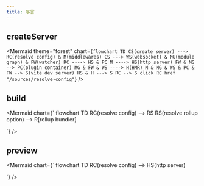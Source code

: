 ```yaml
---
title: 序言
---
```




## createServer

<Mermaid theme="forest" chart={`
flowchart TD
  CS(create server) ---> RC(resolve config) & M(middlewares)
  CS ---> WS(websocket) & MG(module graph) & FW(watcher)
  RC ----> HS & PC
  M ----> HS(http server)
  FW & MG --> PC(plugin container)
  MG & FW & WS ----> H(HMR)
  M & MG & WS & PC & FW --> S(vite dev server)
  HS & H ---> S
  RC --> S
  click RC href "/sources/resolve-config"
`}
/>

## build

<Mermaid chart={`
flowchart TD
  RC(resolve config) --> RS
  RS(resolve rollup option) --> R[rollup bundler]

`}
/>

## preview

<Mermaid chart={`
flowchart TD
  RC(resolve config) --> HS(http server)

`}
/>
